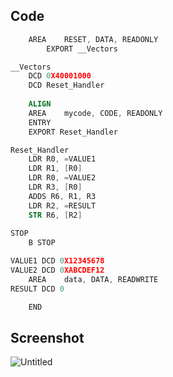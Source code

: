 ## Code

```nasm
	AREA	RESET, DATA, READONLY
		EXPORT __Vectors

__Vectors
	DCD 0X40001000
	DCD Reset_Handler
	
	ALIGN
	AREA	mycode, CODE, READONLY
	ENTRY
	EXPORT Reset_Handler

Reset_Handler
	LDR R0, =VALUE1
	LDR R1, [R0]
	LDR R0, =VALUE2
	LDR R3, [R0]
	ADDS R6, R1, R3
	LDR R2, =RESULT
	STR R6, [R2]
	
STOP
	B STOP

VALUE1 DCD 0X12345678
VALUE2 DCD 0XABCDEF12
	AREA	data, DATA, READWRITE
RESULT DCD 0

	END
```

## Screenshot

![Untitled](https://prod-files-secure.s3.us-west-2.amazonaws.com/da3a4f3a-a694-4c1d-bcb4-b25d50a7db8e/453590eb-0bde-4a9d-88cd-0c9ba3996b13/Untitled.png)
